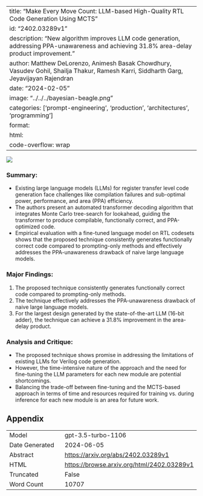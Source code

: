 
---
title: "Make Every Move Count: LLM-based High-Quality RTL Code Generation Using MCTS"
id: "2402.03289v1"
description: "New algorithm improves LLM code generation, addressing PPA-unawareness and achieving 31.8% area-delay product improvement."
author: Matthew DeLorenzo, Animesh Basak Chowdhury, Vasudev Gohil, Shailja Thakur, Ramesh Karri, Siddharth Garg, Jeyavijayan Rajendran
date: "2024-02-05"
image: "../../../bayesian-beagle.png"
categories: ['prompt-engineering', 'production', 'architectures', 'programming']
format:
  html:
    code-overflow: wrap
---

![](../../../bayesian-beagle.png)

### Summary:
- Existing large language models (LLMs) for register transfer level code generation face challenges like compilation failures and sub-optimal power, performance, and area (PPA) efficiency.
- The authors present an automated transformer decoding algorithm that integrates Monte Carlo tree-search for lookahead, guiding the transformer to produce compilable, functionally correct, and PPA-optimized code.
- Empirical evaluation with a fine-tuned language model on RTL codesets shows that the proposed technique consistently generates functionally correct code compared to prompting-only methods and effectively addresses the PPA-unawareness drawback of naive large language models.

### Major Findings:
1. The proposed technique consistently generates functionally correct code compared to prompting-only methods.
2. The technique effectively addresses the PPA-unawareness drawback of naive large language models.
3. For the largest design generated by the state-of-the-art LLM (16-bit adder), the technique can achieve a 31.8% improvement in the area-delay product.

### Analysis and Critique:
- The proposed technique shows promise in addressing the limitations of existing LLMs for Verilog code generation.
- However, the time-intensive nature of the approach and the need for fine-tuning the LLM parameters for each new module are potential shortcomings.
- Balancing the trade-off between fine-tuning and the MCTS-based approach in terms of time and resources required for training vs. during inference for each new module is an area for future work.

## Appendix

|          |          |
|----------|----------|
| Model     | gpt-3.5-turbo-1106       |
| Date Generated     | 2024-06-05       |
| Abstract | [https://arxiv.org/abs/2402.03289v1](https://arxiv.org/abs/2402.03289v1)        |
| HTML     | [https://browse.arxiv.org/html/2402.03289v1](https://browse.arxiv.org/html/2402.03289v1)       |
| Truncated       | False       |
| Word Count       | 10707       |